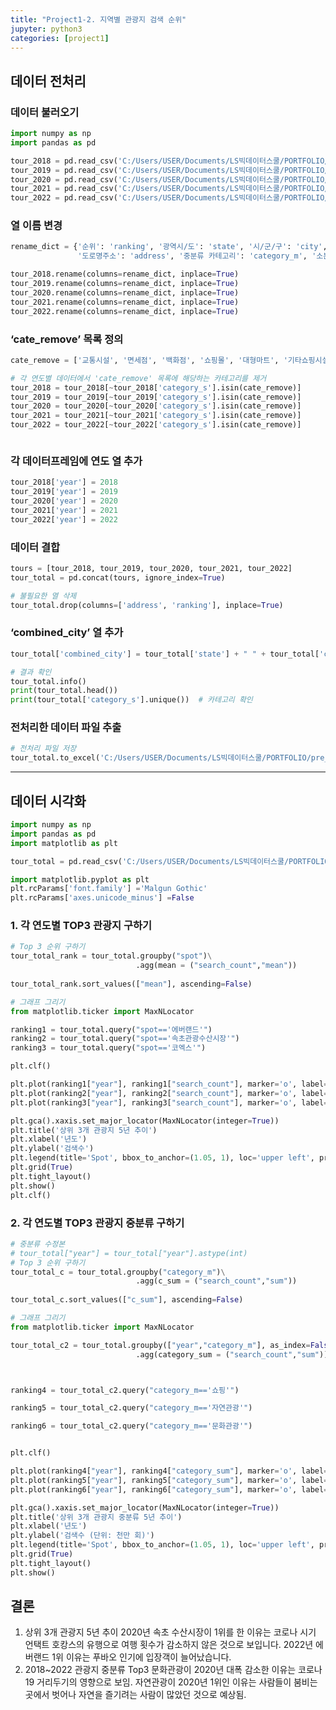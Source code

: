 ```yaml
---
title: "Project1-2. 지역별 관광지 검색 순위"
jupyter: python3
categories: [project1] 
---
```


## 데이터 전처리
### 데이터 불러오기
```python
import numpy as np
import pandas as pd

tour_2018 = pd.read_csv('C:/Users/USER/Documents/LS빅데이터스쿨/PORTFOLIO/data/ranking_2018.csv', encoding='cp949')
tour_2019 = pd.read_csv('C:/Users/USER/Documents/LS빅데이터스쿨/PORTFOLIO/data/ranking_2019.csv', encoding='cp949')
tour_2020 = pd.read_csv('C:/Users/USER/Documents/LS빅데이터스쿨/PORTFOLIO/data/ranking_2020.csv', encoding='cp949')
tour_2021 = pd.read_csv('C:/Users/USER/Documents/LS빅데이터스쿨/PORTFOLIO/data/ranking_2021.csv', encoding='cp949')
tour_2022 = pd.read_csv('C:/Users/USER/Documents/LS빅데이터스쿨/PORTFOLIO/data/ranking_2022.csv', encoding='cp949')

```

### 열 이름 변경
```python

rename_dict = {'순위': 'ranking', '광역시/도': 'state', '시/군/구': 'city', '관광지명': 'spot',
               '도로명주소': 'address', '중분류 카테고리': 'category_m', '소분류 카테고리': 'category_s', '검색건수': 'search_count'}

tour_2018.rename(columns=rename_dict, inplace=True)
tour_2019.rename(columns=rename_dict, inplace=True)
tour_2020.rename(columns=rename_dict, inplace=True)
tour_2021.rename(columns=rename_dict, inplace=True)
tour_2022.rename(columns=rename_dict, inplace=True)

```

### 'cate_remove' 목록 정의
```python

cate_remove = ['교통시설', '면세점', '백화점', '쇼핑몰', '대형마트', '기타쇼핑시설']

# 각 연도별 데이터에서 'cate_remove' 목록에 해당하는 카테고리를 제거
tour_2018 = tour_2018[~tour_2018['category_s'].isin(cate_remove)]
tour_2019 = tour_2019[~tour_2019['category_s'].isin(cate_remove)]
tour_2020 = tour_2020[~tour_2020['category_s'].isin(cate_remove)]
tour_2021 = tour_2021[~tour_2021['category_s'].isin(cate_remove)]
tour_2022 = tour_2022[~tour_2022['category_s'].isin(cate_remove)]



```

### 각 데이터프레임에 연도 열 추가
```python

tour_2018['year'] = 2018
tour_2019['year'] = 2019
tour_2020['year'] = 2020
tour_2021['year'] = 2021
tour_2022['year'] = 2022

```

### 데이터 결합
```python

tours = [tour_2018, tour_2019, tour_2020, tour_2021, tour_2022]
tour_total = pd.concat(tours, ignore_index=True)

# 불필요한 열 삭제
tour_total.drop(columns=['address', 'ranking'], inplace=True)

```

### 'combined_city' 열 추가
```python


tour_total['combined_city'] = tour_total['state'] + " " + tour_total['city']

# 결과 확인
tour_total.info()
print(tour_total.head())  
print(tour_total['category_s'].unique())  # 카테고리 확인

```

### 전처리한 데이터 파일 추출
```python
# 전처리 파일 저장
tour_total.to_excel('C:/Users/USER/Documents/LS빅데이터스쿨/PORTFOLIO/pre_data/total_tour.xlsx', index=False)
```
---------------------------------------------------------------
## 데이터 시각화
```python
import numpy as np
import pandas as pd
import matplotlib as plt

tour_total = pd.read_csv('C:/Users/USER/Documents/LS빅데이터스쿨/PORTFOLIO/pre_data/total_tour.csv', encoding = 'cp949')

import matplotlib.pyplot as plt
plt.rcParams['font.family'] ='Malgun Gothic'
plt.rcParams['axes.unicode_minus'] =False
```

### 1. 각 연도별  TOP3 관광지 구하기
```python
# Top 3 순위 구하기
tour_total_rank = tour_total.groupby("spot")\
                            .agg(mean = ("search_count","mean"))
        
tour_total_rank.sort_values(["mean"], ascending=False)

# 그래프 그리기
from matplotlib.ticker import MaxNLocator

ranking1 = tour_total.query("spot=='에버랜드'")
ranking2 = tour_total.query("spot=='속초관광수산시장'")
ranking3 = tour_total.query("spot=='코엑스'")

plt.clf()

plt.plot(ranking1["year"], ranking1["search_count"], marker='o', label="에버랜드")
plt.plot(ranking2["year"], ranking2["search_count"], marker='o', label='속초관광수산시장')
plt.plot(ranking3["year"], ranking3["search_count"], marker='o', label='코엑스')

plt.gca().xaxis.set_major_locator(MaxNLocator(integer=True))
plt.title('상위 3개 관광지 5년 추이')
plt.xlabel('년도')
plt.ylabel('검색수')
plt.legend(title='Spot', bbox_to_anchor=(1.05, 1), loc='upper left', prop={'size': 10})
plt.grid(True)
plt.tight_layout()
plt.show()
plt.clf()
```

### 2. 각 연도별  TOP3 관광지 중분류 구하기
```python
# 중분류 수정본
# tour_total["year"] = tour_total["year"].astype(int)
# Top 3 순위 구하기
tour_total_c = tour_total.groupby("category_m")\
                            .agg(c_sum = ("search_count","sum"))
        
tour_total_c.sort_values(["c_sum"], ascending=False)

# 그래프 그리기
from matplotlib.ticker import MaxNLocator

tour_total_c2 = tour_total.groupby(["year","category_m"], as_index=False)\
                            .agg(category_sum = ("search_count","sum"))



ranking4 = tour_total_c2.query("category_m=='쇼핑'")

ranking5 = tour_total_c2.query("category_m=='자연관광'")

ranking6 = tour_total_c2.query("category_m=='문화관광'")


plt.clf()

plt.plot(ranking4["year"], ranking4["category_sum"], marker='o', label="쇼핑")
plt.plot(ranking5["year"], ranking5["category_sum"], marker='o', label='자연관광')
plt.plot(ranking6["year"], ranking6["category_sum"], marker='o', label='문화관광')

plt.gca().xaxis.set_major_locator(MaxNLocator(integer=True))
plt.title('상위 3개 관광지 중분류 5년 추이')
plt.xlabel('년도')
plt.ylabel('검색수 (단위: 천만 회)')
plt.legend(title='Spot', bbox_to_anchor=(1.05, 1), loc='upper left', prop={'size': 10})
plt.grid(True)
plt.tight_layout()
plt.show()
```

## 결론

1.  상위 3개 관광지 5년 추이 2020년 속초 수산시장이 1위를 한 이유는 코로나 시기 언택트 호캉스의 유행으로 여행 횟수가 감소하지 않은 것으로 보입니다. 2022년 에버랜드 1위 이유는 푸바오 인기에 입장객이 늘어났습니다.
2.  2018\~2022 관광지 중분류 Top3 문화관광이 2020년 대폭 감소한 이유는 코로나 19 거리두기의 영향으로 보임. 자연관광이 2020년 1위인 이유는 사람들이 붐비는 곳에서 벗어나 자연을 즐기려는 사람이 많았던 것으로 예상됨.
